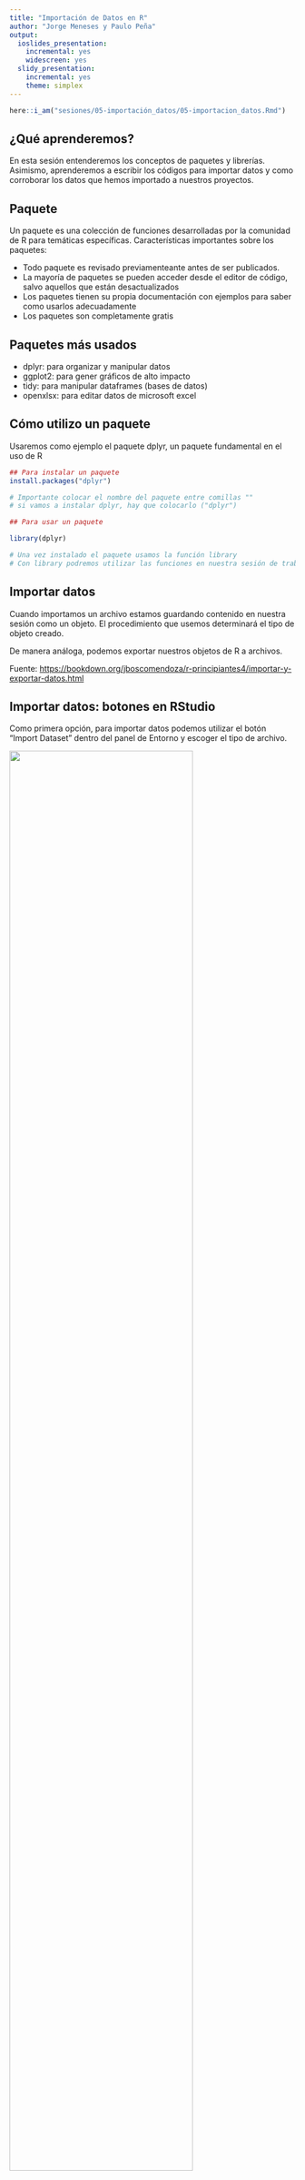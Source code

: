 ```yaml
---
title: "Importación de Datos en R"
author: "Jorge Meneses y Paulo Peña"
output:
  ioslides_presentation:
    incremental: yes
    widescreen: yes
  slidy_presentation:
    incremental: yes
    theme: simplex
---
```


```r
here::i_am("sesiones/05-importación_datos/05-importacion_datos.Rmd")
```

## ¿Qué aprenderemos?

En esta sesión entenderemos los conceptos de paquetes y librerías. Asimismo, aprenderemos a escribir los códigos para importar datos y como corroborar los datos que hemos importado a nuestros proyectos.

## Paquete

Un paquete es una colección de funciones desarrolladas por la comunidad de R para temáticas específicas. Características importantes sobre los paquetes:

-   Todo paquete es revisado previamenteante antes de ser publicados.
-   La mayoría de paquetes se pueden acceder desde el editor de código, salvo aquellos que están desactualizados
-   Los paquetes tienen su propia documentación con ejemplos para saber como usarlos adecuadamente
-   Los paquetes son completamente gratis

## Paquetes más usados

-   dplyr: para organizar y manipular datos
-   ggplot2: para gener gráficos de alto impacto
-   tidy: para manipular dataframes (bases de datos)
-   openxlsx: para editar datos de microsoft excel

## Cómo utilizo un paquete

Usaremos como ejemplo el paquete dplyr, un paquete fundamental en el uso de R

```r
## Para instalar un paquete
install.packages("dplyr")

# Importante colocar el nombre del paquete entre comillas ""
# si vamos a instalar dplyr, hay que colocarlo ("dplyr")

## Para usar un paquete

library(dplyr)

# Una vez instalado el paquete usamos la función library
# Con library podremos utilizar las funciones en nuestra sesión de trabajo
```

## Importar datos

Cuando importamos un archivo estamos guardando contenido en nuestra sesión como un objeto. El procedimiento que usemos determinará el tipo de objeto creado.

De manera análoga, podemos exportar nuestros objetos de R a archivos.

Fuente: <https://bookdown.org/jboscomendoza/r-principiantes4/importar-y-exportar-datos.html>

## Importar datos: botones en RStudio

Como primera opción, para importar datos podemos utilizar el botón "Import Dataset" dentro del panel de Entorno y escoger el tipo de archivo.

![](./../../public/img/05%20-%20Bot%C3%B3n%20Importacion.png){width="80%"}

## Botón de Importación

Luego aparecerá una ventana para que podamos buscar el documento dentro de nuestros archivos. En el lado inferior derecho aparece automáticamente las líneas de código necesarias a ingresar si se quisiera escribir en el editor de códigos.

![](./../../public/img/05%20-%20Bot%C3%B3n%20Importacion2.png){width="80%"}

## Escribiendo el código{.smaller}

Si vamos por la opción de escribir el código en el guión (opción más recomendada) estas serían las líneas de código usuales. Usaremos como ejemplo la base del programa juntos:

```r
# Código para importar .csv

link <- "https://datosabiertos.midis.gob.pe/sites/default/files/03-Dataset-JUNTOS-informacion-usuarios-I-bimestre-2020.csv"
data <- read.csv(link, sep = ";")

# Código para importar .xlsx

library(openxlsx)
data <- read.xlsx("archivo.xlsx")

# para exportar en formato de excel se reocmienda usar el paquete xlsx
```

## Verificar los datos importados

Una vez tengamos la data podemos revisar su contenido con los siguientes comandos:

```r

View(data)

```

![](./../../public/img/05%20-%20View.png){width="80%"}

## Verificar los datos importados, continuando...

Si desean explorar los datos también pueden usar los siguientes comandos:

```r

str(data)
# str viene de esructura, sirve para saber la estructura del objeto

dim(data) 
# para saber las dimensiones en el objeto: número de filas x número de columnas

length(data)
# número de columnas

dplyr::count(data)
# número de filas en la tabla

summary(data)
#resumir los datos
```

## Escribir los datos

R nos permite exportar los objetos que creamos en diferentes formatos (.xlsx, .csv, .sav).

```r

# Exportar en .csv: se puede realizar con las funciones utils

write.csv(data, "C:/ubicación/nombrearchivo.csv")

# Exportar en .xlsx: esto solo se hace con ayuda de otros paquetes.
# Recomendamos altamente el uso del paquete openxlsx

write.xlsx(data, "C:/ubicación/nombrearchivo.xlsx")

```

